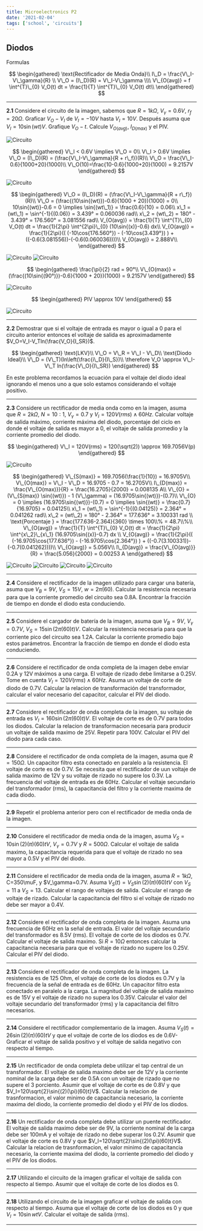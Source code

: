 ```yaml
---
title: Microelectronics P2
date: '2021-02-04'
tags: ['school', 'circuits']
---
```


## Diodos

Formulas

$$
\begin{gathered}
	\text{Rectificador de Media Onda}\\
	I\_D = \frac{V\_I-V\_\gamma}{R} \\
	V\_O = (I\_D)(R) = V\_I-V\_\gamma \\\\
	V\_{O(avg)} = f \int^{T}\_{0} V_O(t) dt = \frac{1}{T} \int^{T}\_{0} V_O(t) dt\\
\end{gathered}
$$

-----

**2.1** Considere el circuito de la imagen, sabemos que $R=1k\Omega$, $V_\gamma = 0.6V$, $r_f = 20\Omega$. Graficar $V_O - V_I$ de $V_I=-10V$ hasta $V_I=10V$. Después asuma que $V_I=10\sin{(wt)}V$. Grafique $V_O - t$. Calcule $V_{O(avg)}$, $I_{D(max)}$ y el PIV.   

![Circuito](/static/images/electronicaproblemas/2.1.png)

$$
\begin{gathered}
	V\_I < 0.6V \implies V\_O = 0\\
	V\_I > 0.6V \implies V\_O = (I\_D)(R) = (\frac{V\_I-V\_\gamma}{R + r\_f})(R)\\
	V\_O = \frac{V\_I-0.6}{1000+20}(1000)\\
	V\_O(10)=\frac{10-0.6}{1000+20}(1000) = 9.2157V
\end{gathered}
$$

![Circuito](/static/images/electronicaproblemas/2.11.png)

$$
\begin{gathered}
	V\_O = (I\_D)(R) = (\frac{V\_I-V\_\gamma}{R + r\_f})(R)\\
	V\_O = (\frac{(10\sin{(wt)})-0.6}{1000 + 20})(1000) = 0\\
	10\sin{(wt)}-0.6 = 0 \implies \sin{(wt\_1)} = \frac{0.6}{10} = 0.06\\
	x\_1 = (wt\_1) = \sin^{-1}{(0.06)} = 3.439° =  0.060036 rad\\
	x\_2 = (wt\_2) = 180° - 3.439° = 176.560° = 3.081556 rad\\
	V_{O(avg)} = \frac{1}{T} \int^{T}\_{0} V_O(t) dt = \frac{1}{2\pi} \int^{2\pi}\_{0} (10\sin{(x)}-0.6) dx\\
	V_{O(avg)} = \frac{1}{2\pi}(( (-10\cos{176.560°}) - (-10\cos{3.439°}) ) + ((-0.6(3.081556))-(-0.6(0.060036))))\\
	V_{O(avg)} = 2.888V\\
\end{gathered}
$$

![Circuito](/static/images/electronicaproblemas/2.12.png)
![Circuito](/static/images/electronicaproblemas/2.122.png)

$$
\begin{gathered}
	\frac{\pi}{2} rad = 90°\\
	V\_{O(max)} = (\frac{(10\sin{(90°)})-0.6}{1000 + 20})(1000) = 9.2157V
\end{gathered}
$$

![Circuito](/static/images/electronicaproblemas/2.13.png)

$$
\begin{gathered}
	PIV \approx 10V
\end{gathered}
$$

![Circuito](/static/images/electronicaproblemas/2.14.png)

-----

**2.2** Demostrar que si el voltaje de entrada es mayor o igual a 0 para el circuito anterior entonces el voltaje de salida es aproximadamente $V_O=V_I-V_Tln(\frac{V_O}{I_SR})$.

$$
\begin{gathered}
	\text{LKV}\\
	V\_O = V\_R = V\_I - V\_D\\ 
	\text{Diodo Ideal}\\
	V\_D = (V\_T)(ln\left(\frac{i\_D}{I\_S})\\
	\therefore V_O \approx V\_I-V\_T ln(\frac{V\_O}{I\_SR})
\end{gathered}
$$

En este problema recordamos la ecuación para el voltaje del diodo ideal ignorando el menos uno a que solo estamos considerando el voltaje positivo.

-----

**2.3** Considere un rectificador de media onda como en la imagen, asuma que $R=2k\Omega$, $N = 10:1$, $V_\gamma=0.7$ y $V_I= 120V(rms) \land 60Hz$. Calcular voltaje de salida máximo, corriente máxima del diodo, porcentaje del ciclo en donde el voltaje de salida es mayor a 0, el voltaje de salida promedio y la corriente promedio del diodo.

$$
\begin{gathered}
	V\_I = 120V(rms) = 120(\sqrt(2)) \approx 169.7056V(p)
\end{gathered}
$$

![Circuito](/static/images/electronicaproblemas/2.3.png)

$$
\begin{gathered}
	V\_{S(max)} = 169.7056(\frac{1}{10}) = 16.9705V\\
	V\_{O(max)} = V\_I - V\_D = 16.9705 - 0.7 = 16.2705V\\
	I\_{D(max)} = \frac{V\_{O(max)}}{R} = \frac{16.2705}{2000} = 0.008135 A\\
	V\_{O} = (V\_{S(max)} \sin{(wt)}) - 1 (V\_\gamma) = (16.9705\sin{(wt)})-(0.7)\\
	V\_{O} = 0 \implies (16.9705\sin{(wt)})-(0.7) = 0 \implies \sin{(wt)} = \frac{0.7}{16.9705} = 0.04125\\
	x\_1 = (wt\_1) = \sin^{-1}{(0.04125)} = 2.364° = 0.041262 rad\\
	x\_2 = (wt\_2) = 180° - 2.364° = 177.636° = 3.100331 rad \\
	\text{Porcentaje } = \frac{177.636-2.364}{360} \times 100\\% = 48.7\\%\\
	V\_{O(avg)} = \frac{1}{T} \int^{T}\_{0} V_O(t) dt = \frac{1}{2\pi} \int^{x\_2}\_{x\_1} (16.9705\sin{(x)}-0.7) dx \\
	V_{O(avg)} = \frac{1}{2\pi}(( (-16.9705\cos{177.636°}) - (-16.9705\cos{2.364°}) ) + ((-0.7(3.100331))-(-0.7(0.041262))))\\
	V\_{O(avg)} = 5.056V\\
	I\_{D(avg)} = \frac{V\_{O(avg)}}{R} = \frac{5.056}{2000} = 0.00253 A
\end{gathered}
$$

![Circuito](/static/images/electronicaproblemas/2.31.png)
![Circuito](/static/images/electronicaproblemas/2.33.png)
![Circuito](/static/images/electronicaproblemas/2.32.png)
![Circuito](/static/images/electronicaproblemas/2.34.png)

-----

**2.4** Considere el rectificador de la imagen utilizado para cargar una batería, asuma que $V_B=9V$, $V_S=15V$, $w=2\pi (60)$. Calcular la resistencia necesaria para que la corriente promedio del circuito sea 0.8A. Encontrar la fracción de tiempo en donde el diodo esta conduciendo.

-----

**2.5** Considere el cargador de batería de la imagen, asuma que $V_B=9V$, $V_\gamma=0.7V$, $V_S=15\sin{(2\pi (60)t)}V$. Calcular la resistencia necesaria para que la corriente pico del circuito sea 1.2A. Calcular la corriente promedio bajo estos parámetros. Encontrar la fracción de tiempo en donde el diodo esta conduciendo.

-----

**2.6** Considere el rectificador de onda completa de la imagen debe enviar 0.2A y 12V máximos a una carga. El voltaje de rizado debe limitarse a 0.25V. Tome en cuenta $V_I=120V(rms) \land 60Hz$. Asuma un voltaje de corte de diodo de 0.7V. Calcular la relacion de transformación del transformador, calcular el valor necesario del capacitor, calcular el PIV del diodo.

-----

**2.7** Considere el rectificador de onda completa de la imagen, su voltaje de entrada es $V_I=160\sin{(2\pi (60)t)}V$. El voltaje de corte es de 0.7V para todos los diodos. Calcular la relacion de transformacion necesaria para producir un voltaje de salida maximo de 25V. Repetir para 100V. Calcular el PIV del diodo para cada caso.

-----

**2.8** Considere el rectificador de onda completa de la imagen, asuma que $R=150 \Omega$. Un capacitor filtro esta conectado en paralelo a la resistencia. El voltaje de corte es de 0.7V. Se necesita que el rectificador de uun voltaje de salida maximo de 12V y su voltaje de rizado no supere los 0.3V. La frecuencia del voltaje de entrada es de 60Hz. Calcular el voltaje secundario del transformador (rms), la capacitancia del filtro y la corriente maxima de cada diodo.

-----

**2.9** Repetir el problema anterior pero con el rectificador de media onda de la imagen.

-----

**2.10** Considere el rectificador de media onda de la imagen, asuma $V_S=10\sin{(2)(\pi)(60)t}V$, $V_\gamma=0.7V$ y $R=500\Omega$. Calcular el voltaje de salida maximo, la capacitancia requerida para que el voltaje de rizado no sea mayor a 0.5V y el PIV del diodo.

-----

**2.11** Considere el rectificador de media onda de la imagen, asuma $R=1k\Omega$, C=350\muF, y $V_\gamma=0.7V. Asuma $V_S(t)=V_S\sin{(2)(\pi)(60)t}V$ con $V_S=11$ a $V_S=13$. Calcular el rango de voltajes de salida. Calcular el rango de voltaje de rizado. Calcular la capacitancia del filtro si el voltaje de rizado no debe ser mayor a 0.4V.

-----

**2.12** Considere el rectificador de onda completa de la imagen. Asuma una frecuencia de 60Hz en la señal de entrada. El valor del voltaje secundario del transformador es 8.5V (rms). El voltaje de corte de los diodos es 0.7V. Calcular el voltaje de salida maximo. Si $R=10\Omega$ entonces calcular la capacitancia necesaria para que el voltaje de rizado no supere los 0.25V. Calcular el PIV del diodo.

-----

**2.13** Considere el rectificador de onda completa de la imagen. La resistencia es de 125 Ohm, el voltaje de corte de los diodos es 0.7V y la frecuencia de la señal de entrada es de 60Hz. Un capacitor filtro esta conectado en paralelo a la carga. La magnitud del voltaje de salida maximo es de 15V y el voltaje de rizado no supera los 0.35V. Calcular el valor del voltaje secundario del transformador (rms) y la capacitancia del filtro necesarios.

-----

**2.14** Considere el rectificador complementario de la imagen. Asuma $V_S(t)=26\sin{(2)(\pi)(60)t}V$ y que el voltaje de corte de los diodos es de 0.6V- Graficar el voltaje de salida positivo y el voltaje de salida negativo con respecto al tiempo.

-----

**2.15** Un rectificador de onda completa debe utilizar el tap central de un transformador. El voltaje de salida maximo debe ser de 12V y la corriente nominal de la carga debe ser de 0.5A con un voltaje de rizado que no supere el 3 porciento. Asumir que el voltaje de corte es de 0.8V y que  $V_I=120\sqrt{2}\sin{(2)(\pi)(60)t}V$. Calcular la relacion de trasnformacion, el valor minimo de capacitancia necesario, la corriente maxima del diodo, la corriente promedio del diodo y el PIV de los diodos.

-----

**2.16** Un rectificador de onda completa debe utilizar un puente rectificador. El voltaje de salida maximo debe ser de 9V, la corriente nominal de la carga debe ser 100mA y el voltaje de rizado no debe superar los 0.2V. Asumir que el voltaje de corte es 0.8V y que $V_I=120\sqrt{2}\sin{(2)(\pi)(60)t}V$. Calcular la relacion de trasnformacion, el valor minimo de capacitancia necesario, la corriente maxima del diodo, la corriente promedio del diodo y el PIV de los diodos.

-----

**2.17** Utilizando el circuito de la imagen graficar el voltaje de salida con respecto al tiempo. Asumir que el voltaje de corte de los diodos es 0.

-----

**2.18** Utilizando el circuito de la imagen graficar el voltaje de salida con respecto al tiempo. Asuma que el voltaje de corte de los diodos es 0 y que $V_I=10\sin{wt}V$. Calcular el voltaje de salida (rms).

-----
